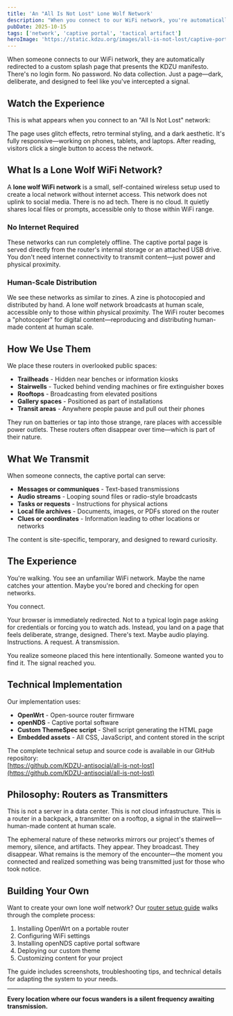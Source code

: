 ```yaml
---
title: 'An "All Is Not Lost" Lone Wolf Network'
description: "When you connect to our WiFi network, you're automatically redirected to a custom splash page zine. No login. No tracking. Just a transmission."
pubDate: 2025-10-15
tags: ['network', 'captive portal', 'tactical artifact']
heroImage: 'https://static.kdzu.org/images/all-is-not-lost/captive-portal-demo@2x.jpg'
---
```



When someone connects to our WiFi network, they are automatically redirected to a custom splash page that presents the KDZU manifesto. There's no login form. No password. No data collection. Just a page—dark, deliberate, and designed to feel like you've intercepted a signal.

## Watch the Experience

This is what appears when you connect to an "All Is Not Lost" network:

<VimeoVideo 
  videoId="1129088485"
  responsive={true}
  aspectRatio="16:9"
  title={true}
  byline={false}
  portrait={false}
  color="#ff0000"
  accessibilityTitle="All Is Not Lost Captive Portal Demo"
  description="A demonstration of the KDZU captive portal splash page that appears when connecting to an All Is Not Lost lone wolf WiFi network"
/>

The page uses glitch effects, retro terminal styling, and a dark aesthetic. It's fully responsive—working on phones, tablets, and laptops. After reading, visitors click a single button to access the network.

## What Is a Lone Wolf WiFi Network?

A **lone wolf WiFi network** is a small, self-contained wireless setup used to create a local network without internet access. This network does not uplink to social media. There is no ad tech. There is no cloud. It quietly shares local files or prompts, accessible only to those within WiFi range.

### No Internet Required

These networks can run completely offline. The captive portal page is served directly from the router's internal storage or an attached USB drive. You don't need internet connectivity to transmit content—just power and physical proximity.

### Human-Scale Distribution

We see these networks as similar to zines. A zine is photocopied and distributed by hand. A lone wolf network broadcasts at human scale, accessible only to those within physical proximity. The WiFi router becomes a "photocopier" for digital content—reproducing and distributing human-made content at human scale.

## How We Use Them

We place these routers in overlooked public spaces:

- **Trailheads** - Hidden near benches or information kiosks
- **Stairwells** - Tucked behind vending machines or fire extinguisher boxes
- **Rooftops** - Broadcasting from elevated positions
- **Gallery spaces** - Positioned as part of installations
- **Transit areas** - Anywhere people pause and pull out their phones

They run on batteries or tap into those strange, rare places with accessible power outlets. These routers often disappear over time—which is part of their nature.

<PhotoWithCaption 
  src="https://static.kdzu.org/images/all-is-not-lost/router-in-field@2x.jpg" 
  alt="A small WiFi router placed on a wooden bench at a trailhead." 
  caption="A lone wolf router placed at a trailhead. It broadcasts for 6-8 hours on battery power."
/>

## What We Transmit

When someone connects, the captive portal can serve:

- **Messages or communiques** - Text-based transmissions
- **Audio streams** - Looping sound files or radio-style broadcasts
- **Tasks or requests** - Instructions for physical actions
- **Local file archives** - Documents, images, or PDFs stored on the router
- **Clues or coordinates** - Information leading to other locations or networks

The content is site-specific, temporary, and designed to reward curiosity.

## The Experience

You're walking. You see an unfamiliar WiFi network. Maybe the name catches your attention. Maybe you're bored and checking for open networks.

You connect.

Your browser is immediately redirected. Not to a typical login page asking for credentials or forcing you to watch ads. Instead, you land on a page that feels deliberate, strange, designed. There's text. Maybe audio playing. Instructions. A request. A transmission.

You realize someone placed this here intentionally. Someone wanted you to find it. The signal reached you.

## Technical Implementation

Our implementation uses:

- **OpenWrt** - Open-source router firmware
- **openNDS** - Captive portal software
- **Custom ThemeSpec script** - Shell script generating the HTML page
- **Embedded assets** - All CSS, JavaScript, and content stored in the script

The complete technical setup and source code is available in our GitHub repository:  
[https://github.com/KDZU-antisocial/all-is-not-lost](https://github.com/KDZU-antisocial/all-is-not-lost)

## Philosophy: Routers as Transmitters

This is not a server in a data center. This is not cloud infrastructure. This is a router in a backpack, a transmitter on a rooftop, a signal in the stairwell—human-made content at human scale.

The ephemeral nature of these networks mirrors our project's themes of memory, silence, and artifacts. They appear. They broadcast. They disappear. What remains is the memory of the encounter—the moment you connected and realized something was being transmitted just for those who took notice.

<PhotoWithCaption 
  src="https://static.kdzu.org/images/all-is-not-lost/captive-portal-phone@2x.jpg" 
  alt="A phone displaying the All Is Not Lost captive portal page." 
  caption="The captive portal as it appears on a mobile device. Dark aesthetic, glitch effects, retro terminal styling."
/>

## Building Your Own

Want to create your own lone wolf network? Our [router setup guide](/all-is-not-lost/setting-up-a-router/) walks through the complete process:

1. Installing OpenWrt on a portable router
2. Configuring WiFi settings
3. Installing openNDS captive portal software
4. Deploying our custom theme
5. Customizing content for your project

The guide includes screenshots, troubleshooting tips, and technical details for adapting the system to your needs.

---

**Every location where our focus wanders is a silent frequency awaiting transmission.**

